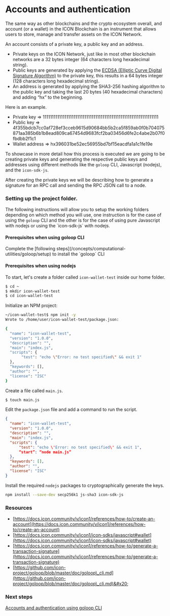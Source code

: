 
# Accounts and authentication

The same way as other blockchains and the crypto ecosystem overall, and account (or a wallet) in the ICON Blockchain is an instrument that allows users to store, manage and transfer assets on the ICON Network.

An account consists of a private key, a public key and an address.

* Private keys on the ICON Network, just like in most other blockchain networks are a 32 bytes integer (64 characters long hexadecimal string).&#x20;
* Public keys are generated by applying the [ECDSA (Elliptic Curve Digital Signature Algorithm)](https://en.bitcoin.it/wiki/Elliptic\_Curve\_Digital\_Signature\_Algorithm) to the private key, this results in a 64 bytes integer (128 characters long hexadecimal string).
* An address is generated by applying the SHA3-256 hashing algorithm to the public key and taking the last 20 bytes (40 hexadecimal characters) and adding “hx” to the beginning.

Here is an example.

* Private key => 1111111111111111111111111111111111111111111111111111111111111111
* Public key => 4f355bdcb7cc0af728ef3cceb9615d90684bb5b2ca5f859ab0f0b704075871aa385b6b1b8ead809ca67454d9683fcf2ba03456d6fe2c4abe2b07f0fbdbb2f1c1
* Wallet address => hx396031be52ec56955bd7bf15eacdfa1a1c1fe19e

To showcase in more detail how this process is executed we are going to be creating private keys and generating the respective public keys and addresses using different methods like the `goloop` CLI, Javascript (nodejs), and the `icon-sdk-js`.

After creating the private keys we will be describing how to generate a signature for an RPC call and sending the RPC JSON call to a node.

### Setting up the project folder.

The following instructions will allow you to setup the working folders depending on which method you will use, one instruction is for the case of using the `goloop` CLI and the other is for the case of using pure Javascript with nodejs or using the \`icon-sdk-js\` with nodejs.

#### Prerequisites when using goloop CLI

<Callout type="info" emoji="ℹ️">
Complete the [following steps](/concepts/computational-utilities/goloop/setup) to install the `goloop` CLI
</Callout>

#### Prerequisites when using nodejs

To start, let's create a folder called `icon-wallet-test` inside our home folder.

```bash
$ cd ~
$ mkdir icon-wallet-test
$ cd icon-wallet-test
```

Initialize an NPM project:

```bash
~/icon-wallet-test$ npm init -y
Wrote to /home/user/icon-wallet-test/package.json:

{
  "name": "icon-wallet-test",
  "version": "1.0.0",
  "description": "",
  "main": "index.js",
  "scripts": {
       "test": "echo \"Error: no test specified\" && exit 1"
  },
  "keywords": [],
  "author": "",
  "license": "ISC"
}
```

Create a file called `main.js`.

```bash
$ touch main.js
```

Edit the `package.json` file and add a command to run the script.

```json
{
  "name": "icon-wallet-test",
  "version": "1.0.0",
  "description": "",
  "main": "index.js",
  "scripts": {
      "test": "echo \'Error: no test specified\' && exit 1",
      “start”: “node main.js”
  },
  "keywords": [],
  "author": "",
  "license": "ISC"
}
```

&#x20;Install the required `nodejs` packages to cryptographically generate the keys.

```bash
npm install --save-dev secp256k1 js-sha3 icon-sdk-js
```

### Resources

* [https://docs.icon.community/v/icon1/references/how-to/create-an-account](https://docs.icon.community/v/icon1/references/how-to/create-an-account)
* [https://docs.icon.community/v/icon1/icon-sdks/javascript#wallet](https://docs.icon.community/v/icon1/icon-sdks/javascript#wallet)
* [https://docs.icon.community/v/icon1/references/how-to/generate-a-transaction-signature](https://docs.icon.community/v/icon1/references/how-to/generate-a-transaction-signature)
* [https://github.com/icon-project/goloop/blob/master/doc/goloop\_cli.md](https://github.com/icon-project/goloop/blob/master/doc/goloop\_cli.md)&#x20;

### Next steps

[Accounts and authentication using goloop CLI](../icon-stack/accounts-and-authentication/using-goloop-cli.md)

